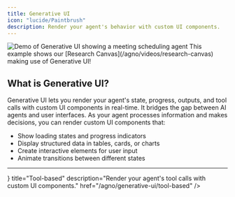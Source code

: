 ```yaml
---
title: Generative UI
icon: "lucide/Paintbrush"
description: Render your agent's behavior with custom UI components.
---
```



<Frame>
  <img
    src="https://cdn.copilotkit.ai/docs/copilotkit/images/coagents/AgenticGenerativeUI.gif"
    className="my-0"
    alt="Demo of Generative UI showing a meeting scheduling agent"
  />
</Frame>

<Callout>
  This example shows our [Research Canvas](/agno/videos/research-canvas)
  making use of Generative UI!
</Callout>

## What is Generative UI?

Generative UI lets you render your agent's state, progress, outputs, and tool calls with custom UI components in real-time. It bridges the gap between AI
agents and user interfaces. As your agent processes information and makes decisions, you can render custom UI components that:

- Show loading states and progress indicators
- Display structured data in tables, cards, or charts
- Create interactive elements for user input
- Animate transitions between different states

---

<Cards className="gap-6">
  <Card
    className="p-6 rounded-xl text-base"
    icon={<WrenchIcon className="text-[#FF3C1A]" />}
    title="Tool-based"
    description="Render your agent's tool calls with custom UI components."
    href="/agno/generative-ui/tool-based"
  />
</Cards>
